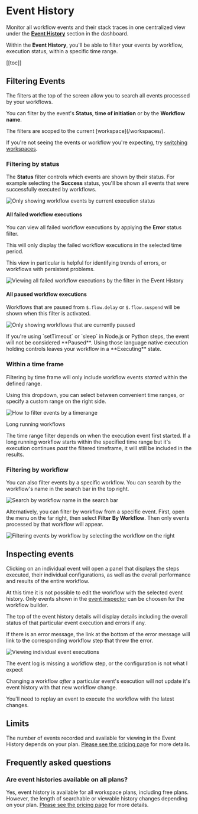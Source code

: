 
# Event History

Monitor all workflow events and their stack traces in one centralized view under the [**Event History**](https://pipedream.com/event-history) section in the dashboard.

Within the **Event History**, you'll be able to filter your events by workflow, execution status, within a specific time range.

[[toc]]

## Filtering Events

The filters at the top of the screen allow you to search all events processed by your workflows.

You can filter by the event's **Status**, **time of initiation** or by the **Workflow name**.

<Callout type="info" emoji="ℹ️">
The filters are scoped to the current [workspace](/workspaces/).

If you're not seeing the events or workflow you're expecting, try [switching workspaces](/workspaces/#switching-between-workspaces).
</Callout>

### Filtering by status

The **Status** filter controls which events are shown by their status. For example selecting the **Success** status, you'll be shown all events that were successfully executed by workflows.

![Only showing workflow events by current execution status](https://res.cloudinary.com/pipedreamin/image/upload/v1689875830/docs/docs/event%20histories/image_44_g2sabg.png)

#### All failed workflow executions

You can view all failed workflow executions by applying the **Error** status filter.

This will only display the failed workflow executions in the selected time period.

This view in particular is helpful for identifying trends of errors, or workflows with persistent problems.

![Viewing all failed workflow executions by the filter in the Event History](https://res.cloudinary.com/pipedreamin/image/upload/v1689876111/docs/docs/event%20histories/CleanShot_2023-07-20_at_14.01.43_2x_nksdxd.png)

#### All paused workflow executions

Workflows that are paused from `$.flow.delay` or `$.flow.suspend` will be shown when this filter is activated.

![Only showing workflows that are currently paused](https://res.cloudinary.com/pipedreamin/image/upload/v1689875506/docs/docs/event%20histories/CleanShot_2023-07-20_at_13.51.11_2x_kn2dpw.png)

<Callout type="warning" emoji="⚠">
If you're using `setTimeout` or `sleep` in Node.js or Python steps, the event will not be considered **Paused**. Using those language native execution holding controls leaves your workflow in a **Executing** state.
</Callout>

### Within a time frame

Filtering by time frame will only include workflow events _started_ within the defined range.

Using this dropdown, you can select between convenient time ranges, or specify a custom range on the right side.

![How to filter events by a timerange](https://res.cloudinary.com/pipedreamin/image/upload/v1683747452/docs/docs/event%20histories/CleanShot_2023-05-10_at_15.37.01_2x_oxb07m.png)

<Callout type="info" emoji="ℹ️">
Long running workflows

The time range filter depends on when the execution event first started. If a long running workflow starts within the specified time range but it's execution continues _past_ the filtered timeframe, it will still be included in the results.
</Callout>

### Filtering by workflow

You can also filter events by a specific workflow. You can search by the workflow's name in the search bar in the top right.

![Search by workflow name in the search bar](https://res.cloudinary.com/pipedreamin/image/upload/v1683747588/docs/docs/event%20histories/CleanShot_2023-05-10_at_15.39.30_2x_yoa1k6.png)

Alternatively, you can filter by workflow from a specific event. First, open the menu on the far right, then select **Filter By Workflow**. Then only events processed by that workflow will appear.

![Filtering events by workflow by selecting the workflow on the right](https://res.cloudinary.com/pipedreamin/image/upload/v1683747695/docs/docs/event%20histories/CleanShot_2023-05-10_at_15.41.20_2x_ulvdns.png)

## Inspecting events

Clicking on an individual event will open a panel that displays the steps executed, their individual configurations, as well as the overall performance and results of the entire workflow.

At this time it is not possible to edit the workflow with the selected event history. Only events shown in the [event inspector](/workflows/events/inspect/#the-inspector) can be choosen for the workflow builder.

The top of the event history details will display details including the overall status of that particular event execution and errors if any.

If there is an error message, the link at the bottom of the error message will link to the corresponding workflow step that threw the error.

![Viewing individual event executions](https://res.cloudinary.com/pipedreamin/image/upload/v1683748495/docs/docs/event%20histories/CleanShot_2023-05-10_at_15.53.44_2x_t30gsb.png)

<Callout type="warning" emoji="⚠">
The event log is missing a workflow step, or the configuration is not what I expect

Changing a workflow _after_ a particular event's execution will not update it's event history with that new workflow change.

You'll need to replay an event to execute the workflow with the latest changes.
</Callout>

## Limits

The number of events recorded and available for viewing in the Event History depends on your plan. [Please see the pricing page](https://pipedream.com/pricing) for more details.

## Frequently asked questions

### Are event histories available on all plans?

Yes, event history is available for all workspace plans, including free plans. However, the length of searchable or viewable history changes depending on your plan. [Please see the pricing page](https://pipedream.com/pricing) for more details.
